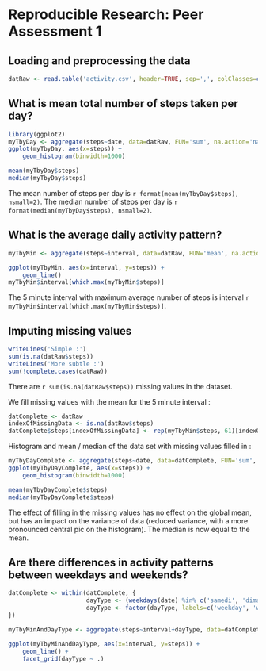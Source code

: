 # Reproducible Research: Peer Assessment 1


## Loading and preprocessing the data

```r
datRaw <- read.table('activity.csv', header=TRUE, sep=',', colClasses=c('numeric', 'Date', 'integer'))

```


## What is mean total number of steps taken per day?

```r
library(ggplot2)
myTbyDay <- aggregate(steps~date, data=datRaw, FUN='sum', na.action='na.omit')
ggplot(myTbyDay, aes(x=steps)) +
    geom_histogram(binwidth=1000)
```

```r
mean(myTbyDay$steps)
median(myTbyDay$steps)
```

The mean number of steps per day is `r format(mean(myTbyDay$steps), nsmall=2)`.
The median number of steps per day is `r format(median(myTbyDay$steps), nsmall=2)`.

## What is the average daily activity pattern?

```r
myTbyMin <- aggregate(steps~interval, data=datRaw, FUN='mean', na.action='na.omit')

ggplot(myTbyMin, aes(x=interval, y=steps)) +
    geom_line()
myTbyMin$interval[which.max(myTbyMin$steps)]
```

The 5 minute interval with maximum average number of steps is interval `r myTbyMin$interval[which.max(myTbyMin$steps)]`.

## Imputing missing values

```r
writeLines('Simple :')
sum(is.na(datRaw$steps))
writeLines('More subtle :')
sum(!complete.cases(datRaw))
```

There are `r sum(is.na(datRaw$steps))` missing values in the dataset.

We fill missing values with the mean for the 5 minute interval :

```r
datComplete <- datRaw
indexOfMissingData <- is.na(datRaw$steps)
datComplete$steps[indexOfMissingData] <- rep(myTbyMin$steps, 61)[indexOfMissingData]
```

Histogram and mean / median of the data set with missing values filled in :

```r
myTbyDayComplete <- aggregate(steps~date, data=datComplete, FUN='sum', na.action='na.omit')
ggplot(myTbyDayComplete, aes(x=steps)) +
    geom_histogram(binwidth=1000)

mean(myTbyDayComplete$steps)
median(myTbyDayComplete$steps)
```

The effect of filling in the missing values has no effect on the global mean, but has an impact on the variance of data (reduced variance, with a more pronounced central pic on the histogram).
The median is now equal to the mean.


## Are there differences in activity patterns between weekdays and weekends?

```r
datComplete <- within(datComplete, {
                      dayType <- (weekdays(date) %in% c('samedi', 'dimanche')) +1
                      dayType <- factor(dayType, labels=c('weekday', 'weekend'))
})

myTbyMinAndDayType <- aggregate(steps~interval+dayType, data=datComplete, FUN='mean')

ggplot(myTbyMinAndDayType, aes(x=interval, y=steps)) +
    geom_line() +
    facet_grid(dayType ~ .)
```
